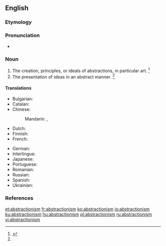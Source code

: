 ==English==

===Etymology===
{{suffix|abstraction|ism|lang=en}}

===Pronunciation===
* {{a|US}} {{IPA|/æbˈstɹæk.ʃn̩ˌɪz.m̩/|lang=en}}

===Noun===
{{en-noun|~}}

# The creation, principles, or ideals of abstractions, in particular art. {{defdate|First attested in the mid 20<sup>th</sup> century.}}<ref name=SOED>{{R:SOED5|page=10}}</ref>
# The presentation of ideas in an abstract manner. {{defdate|First attested in the mid 20<sup>th</sup> century.}}<ref name=SOED/>

====Translations====
{{trans-top|abstract art}}
* Bulgarian: {{t|bg|абстракционизъм|m|sc=Cyrl}}
* Catalan: {{t|ca|abstraccionisme|m}}
* Chinese:
*: Mandarin: {{t+|cmn|抽象主義|sc=Hani}}, {{t+|cmn|抽象主义|tr=chōuxiàngzhǔyì|sc=Hani}}
* Dutch: {{t|nl|abstractionisme|n}}
* Finnish: {{t|fi|abstraktionismi}}
* French: {{t+|fr|abstractionnisme}}
{{trans-mid}}
* German: {{t|de|Abstraktionismus|m}}
* Interlingua: {{t|ia|abstractionismo}}
* Japanese: {{t|ja|抽象主義|tr=ちゅうしょうしゅぎ, chūshōshugi)|sc=Jpan}}
* Portuguese: {{t+|pt|abstracionismo|m}}
* Romanian: {{t+|ro|abstracționism|n}}
* Russian: {{t+|ru|абстракционизм|m|tr=abstrakcionízm|sc=Cyrl}}
* Spanish: {{t+|es|abstraccionismo|m}}
* Ukrainian: {{t+|uk|абстракціонізм|m|sc=Cyrl}}
{{trans-bottom}}

===References===
<references/>

[[et:abstractionism]]
[[fr:abstractionism]]
[[ko:abstractionism]]
[[io:abstractionism]]
[[ku:abstractionism]]
[[hu:abstractionism]]
[[pl:abstractionism]]
[[ru:abstractionism]]
[[vi:abstractionism]]